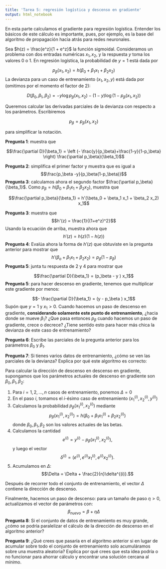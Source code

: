 ```yaml
---
title: 'Tarea 5: regresión logística y descenso en gradiente'
output: html_notebook
---
```


En esta parte calculamos el gradiente para regresión logística. Entender los
básicos de este cálculo es importante, pues, por ejemplo, es la base del algoritmo
de propagación hacia atrás para redes neuronales.

Sea $h(z) = \frac{e^z}{1 + e^z}$ la función sigmoidal. Consideramos un 
problema con dos entradas numéricas $x_1, x_2$, y
la respuesta $y$ toma los valores 0 o 1. En regresión logística,
la probabilidad de  $y=1$ está dada por

$$p_\beta (x_1, x_2) = h(\beta_0 + \beta_1 x_1 + \beta_2 x_2)$$
La devianza para un caso de entrenamiento $(x_1, x_2, y)$ está dada por (omitimos
por el momento el factor de 2):

$$D(\beta_0, \beta_1, \beta_2) = -y\log p_\beta (x_1, x_2) - (1-y)\log(1-p_\beta (x_1, x_2))$$

Queremos calcular las derivadas parciales de la devianza con
respecto a los parámetros. Escribiremos

$$p_\beta = p_\beta (x_1, x_2)$$ 

para simplificar la notación.

**Pregunta 1**: muestra que

$$\frac{\partial D}{\beta_1} = \left (- \frac{y}{p_\beta}+\frac{1-y}{1-p_\beta} \right) \frac{\partial p_\beta}{\beta_1}$$ 

**Pregunta 2**: simplifica el primer factor y muestra que es igual a
$$\frac{p_\beta -y}{p_\beta(1-p_\beta)}$$
**Pregunta 3**: calculamos ahora el segundo factor $\frac{\partial p_\beta}{\beta_1}$.
Como $p_\beta = h(\beta_0 + \beta_1 x_1 + \beta_2 x_2)$, muestra que

$$\frac{\partial p_\beta}{\beta_1} = h'(\beta_0 + \beta_1 x_1 + \beta_2 x_2) x_1$$

**Pregunta 3**: muestra que
$$h'(z) = \frac{1}{(1+e^z)^2}$$
Usando la ecuación de arriba, muestra ahora que
$$h'(z) = h(z)(1 - h(z))$$
**Pregunta 4**: Evalúa ahora la forma de $h'(z)$ que obtuviste en la pregunta
anterior para mostrar que
$$h'(\beta_o + \beta_1 x_1 + \beta_2 x_2) = p_\beta (1-p_\beta)$$
**Pregunta 5**: junta tu respuesta de 2 y 4 para mostrar que

$$\frac{\partial D}{\beta_1} = (p_\beta - y ) x_1$$
**Pregunta 5**: para hacer descenso en gradiente, tenemos que multiplicar este gradiente
por menos:

$$- \frac{\partial D}{\beta_1} = (y - p_\beta ) x_1$$
Supón que $y = 1$ y $x_1>0$. Cuando hacemos un paso de descenso en gradiente, **considerando
solamente este punto de entrenamiento**,
¿hacia donde se mueve $\beta_1$? ¿Que pasa entonces $p_\beta$ cuando hacemos un paso
de gradiente, crece o decrece? ¿Tiene sentido esto para hacer más chica la devianza de este
caso de entrenamiento?

**Pregunta 6**: Escribe las parciales de la pregunta anterior para los parámetros $\beta_0$
y $\beta_1$.

**Pregunta 7**: Si tienes varios datos de entrenamiento, ¿cómo se ven las parciales
de la devianza?  Explica por qué este 
algoritmo es correcto:

Para calcular la dirección de descenso en descenso en gradiente,
supongamos que los parámetros actuales de descenso en gradiente son $\beta_0, \beta_1, \beta_2$:

1. Para $i=1,2, \ldots, n$ casos de entrenamiento, ponemos $\Delta = 0$
2. En el paso $i$, tomamos el $i$-ésimo caso de entrenamiento $(x_1^{(i)}, x_2^{(i)}, y^{(i)})$
3. Calculamos la probabilidad $p_\beta(x_1^{(i)}, x_2^{(i)})$ mediante
$$p_\beta(x_1^{(i)}, x_2^{(i)}) = h(\beta_0 + \beta_1 x_1^{(i)} + \beta_2 x_2^{(i)})$$
donde $\beta_0, \beta_1, \beta_2$ son los valores actuales de las betas.
4. Calculamos la cantidad 
$$e^{(i)} = y^{(i)} - p_\beta(x_1^{(i)}, x_2^{(i)}),$$
y luego el vector
$$\delta^{(i)} = (e^{(i)}, e^{(i)}x_1^{(i)}, e^{(i)}x_2^{(i)}). $$ 
5. Acumulamos en $\Delta$:
$$\Delta = \Delta + \frac{2}{n}\delta^{(i)}.$$ 



Después de recorrer todo el conjunto de entrenamiento, el vector $\Delta$ contiene
la dirección de descenso.

Finalmente, hacemos un paso de descenso: para un tamaño de paso $\eta>0$, actualizamos
el vector de parámetros con:
$$\beta_{nuevo} = \beta + \eta\Delta$$
**Pregunta 8**: Si el conjunto de datos de entrenamiento es muy grande, ¿cómo se podría
paralelizar el cálculo de la dirección de descenso en el algoritmo anterior?

**Pregunta 9**: ¿Qué crees que pasaría en el algoritmo anterior si en lugar de acumular
sobre todo el conjunto de entrenamiento solo acumuláramos sobre una muestra aleatoria? Explica
por qué crees que esta idea podría o no funcionar para ahorrar cálculo y encontrar 
una solución cercana al mínimo.





